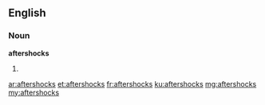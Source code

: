 ==English==

===Noun===
'''aftershocks'''

# {{plural of|aftershock}}

[[ar:aftershocks]]
[[et:aftershocks]]
[[fr:aftershocks]]
[[ku:aftershocks]]
[[mg:aftershocks]]
[[my:aftershocks]]